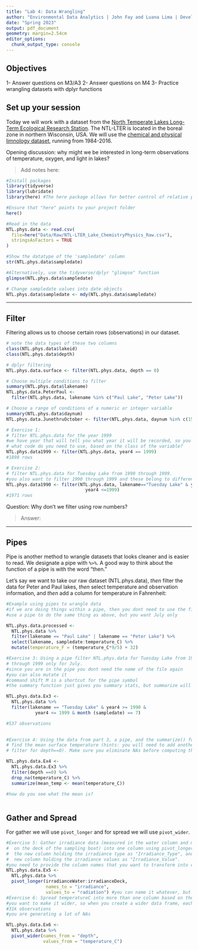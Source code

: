 ```yaml
---
title: "Lab 4: Data Wrangling"
author: "Environmental Data Analytics | John Fay and Luana Lima | Developed by Kateri Salk"
date: "Spring 2023"
output: pdf_document
geometry: margin=2.54cm
editor_options: 
  chunk_output_type: console
---
```


## Objectives
1- Answer questions on M3/A3
2- Answer questions on M4
3- Practice wrangling datasets with dplyr functions

## Set up your session

Today we will work with a dataset from the [North Temperate Lakes Long-Term Ecological Research Station](https://lter.limnology.wisc.edu/about/overview). The NTL-LTER is located in the boreal zone in northern Wisconsin, USA. We will use the [chemical and physical limnology dataset](https://lter.limnology.wisc.edu/content/cascade-project-north-temperate-lakes-lter-core-data-physical-and-chemical-limnology-1984), running from 1984-2016. 

Opening discussion: why might we be interested in long-term observations of temperature, oxygen, and light in lakes?

> Add notes here: 

```r
#Install packages
library(tidyverse)
library(lubridate)
library(here) #The here package allows for better control of relative paths

#Ensure that "here" points to your project folder
here()

#Read in the data
NTL.phys.data <- read.csv(
  file=here("Data/Raw/NTL-LTER_Lake_ChemistryPhysics_Raw.csv"), 
  stringsAsFactors = TRUE
)

#Show the datatype of the 'sampledate' column
str(NTL.phys.data$sampledate)

#Alternatively, use the tidyverse/dplyr "glimpse" function
glimpse(NTL.phys.data$sampledate)

# Change sampledate values into date objects
NTL.phys.data$sampledate <- mdy(NTL.phys.data$sampledate)
```

---

## Filter

Filtering allows us to choose certain rows (observations) in our dataset.

```r
# note the data types of these two columns
class(NTL.phys.data$lakeid)
class(NTL.phys.data$depth)

# dplyr filtering
NTL.phys.data.surface <- filter(NTL.phys.data, depth == 0)

# Choose multiple conditions to filter
summary(NTL.phys.data$lakename)
NTL.phys.data.PeterPaul <- 
  filter(NTL.phys.data, lakename %in% c("Paul Lake", "Peter Lake"))

# Choose a range of conditions of a numeric or integer variable
summary(NTL.phys.data$daynum)
NTL.phys.data.JunethruOctober <- filter(NTL.phys.data, daynum %in% c(152:304))
```

```r
# Exercise 1: 
# filter NTL.phys.data for the year 1999
#we have year that will tell you what year it will be recorded, so you can choose how to filter, she will tell us how many rows the filtered data should have
# what code do you need to use, based on the class of the variable?
NTL.phys.data1999 <- filter(NTL.phys.data, year4 == 1999)
#1898 rows

# Exercise 2: 
# filter NTL.phys.data for Tuesday Lake from 1990 through 1999.
#you also want to filter 1990 through 1999 and these belong to different columns in your dataset
NTL.phys.data1990 <- filter(NTL.phys.data, lakename=="Tuesday Lake" & year4 >= 1990 &
                              year4 <=1999)
#1971 rows
```
Question: Why don't we filter using row numbers?

> Answer: 

---

## Pipes

Pipe is another method to wrangle datasets that looks cleaner and is easier to read.  We designate a pipe with `%>%`. A good way to think about the function of a pipe is with the word "then." 

Let's say we want to take our raw dataset (NTL.phys.data), *then* filter the data for Peter and Paul lakes, *then* select temperature and observation information, and *then* add a column for temperature in Fahrenheit: 

```r
#Example using pipes to wrangle data
#if we are doing things within a pipe, then you dont need to use the first R command because function filter knows to use that data set. you also dont need to assign it for each step of the way.
#use a pipe to do the same thing as above, but you want July only

NTL.phys.data.processed <- 
  NTL.phys.data %>%
  filter(lakename == "Paul Lake" | lakename == "Peter Lake") %>%
  select(lakename, sampledate:temperature_C) %>%
  mutate(temperature_F = (temperature_C*9/5) + 32)

#Exercise 3: Using a pipe filter NTL.phys.data for Tuesday Lake from 1990 
# through 1999 only for July.
#since you are in the pipe you dont need the name of the file again
#you can also mutate it
#command shift M is a shortcut for the pipe symbol
#the summary function just gives you summary stats, but summarize will perform a specific one

NTL.phys.data.Ex3 <-
  NTL.phys.data %>%
  filter(lakename == "Tuesday Lake" & year4 >= 1990 &
           year4 <= 1999 & month (sampledate) == 7)

#537 observations
  

#Exercise 4: Using the data from part 3, a pipe, and the summarize() function 
# find the mean surface temperature (hints: you will need to add another
# filter for depth==0). Make sure you eliminate NAs before computing the means.

NTL.phys.data.Ex4 <-
  NTL.phys.data.Ex3 %>% 
  filter(depth ==0) %>% 
  drop_na(temperature_C) %>% 
  summarize(mean_temp <- mean(temperature_C))

#how do you see what the mean is?
  
```

## Gather and Spread

For gather we will use `pivot_longer` and for spread we will use `pivot_wider`.

```r
#Exercise 5: Gather irradiance data (measured in the water column and measured
#  on the deck of the sampling boat) into one column using pivot_longer. Name
#  the new column holding the irradiance type as "Irradiance_Type", and name the
#  new column holding the irradiance values as "Irradiance_Value".
#you need to provide the column names that you want to transform into one
NTL.phys.data.Ex5 <-
  NTL.phys.data %>% 
  pivot_longer(irradianceWater:irradianceDeck,
               names_to = "irradiance",
               values_to = "radiation") #you can name it whatever, but you need to pick a new name
#Exercise 6: Spread temperatureC into more than one column based on the depth.
#you want to make it wider, so when you create a wider data frame, each element in the depth will become a column name and you are taking the values from temperature
#31k observations
#you are generating a lot of NAs

NTL.phys.data.Ex6 <-
  NTL.phys.data %>% 
  pivot_wider(names_from = "depth",
              values_from = "temperature_C")
```

